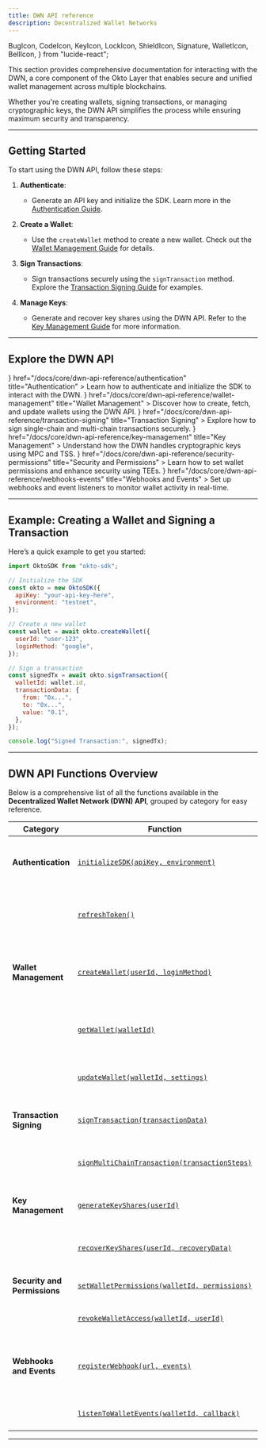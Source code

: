 ```yaml
---
title: DWN API reference
description: Decentralized Wallet Networks
---
```


  BugIcon,
  CodeIcon,
  KeyIcon,
  LockIcon,
  ShieldIcon,
  Signature,
  WalletIcon,
  BellIcon,
} from "lucide-react";

This section provides comprehensive documentation for interacting with the DWN, a core component of the Okto Layer that enables secure and unified wallet management across multiple blockchains.

Whether you're creating wallets, signing transactions, or managing cryptographic keys, the DWN API simplifies the process while ensuring maximum security and transparency.

---

## Getting Started

To start using the DWN API, follow these steps:

1. **Authenticate**:

   - Generate an API key and initialize the SDK. Learn more in the [Authentication Guide](/docs/core/dwn-api-reference/authentication).

2. **Create a Wallet**:

   - Use the `createWallet` method to create a new wallet. Check out the [Wallet Management Guide](/docs/core/dwn-api-reference/wallet-management) for details.

3. **Sign Transactions**:

   - Sign transactions securely using the `signTransaction` method. Explore the [Transaction Signing Guide](/docs/core/dwn-api-reference/transaction-signing) for examples.

4. **Manage Keys**:
   - Generate and recover key shares using the DWN API. Refer to the [Key Management Guide](/docs/core/dwn-api-reference/key-management) for more information.

---

## Explore the DWN API

<Cards>
  <Card
    icon={<KeyIcon />}
    href="/docs/core/dwn-api-reference/authentication"
    title="Authentication"
  >
    Learn how to authenticate and initialize the SDK to interact with the DWN.
  </Card>
  <Card
    icon={<WalletIcon />}
    href="/docs/core/dwn-api-reference/wallet-management"
    title="Wallet Management"
  >
    Discover how to create, fetch, and update wallets using the DWN API.
  </Card>
  <Card
    icon={<Signature />}
    href="/docs/core/dwn-api-reference/transaction-signing"
    title="Transaction Signing"
  >
    Explore how to sign single-chain and multi-chain transactions securely.
  </Card>
  <Card
    icon={<LockIcon />}
    href="/docs/core/dwn-api-reference/key-management"
    title="Key Management"
  >
    Understand how the DWN handles cryptographic keys using MPC and TSS.
  </Card>
  <Card
    icon={<ShieldIcon />}
    href="/docs/core/dwn-api-reference/security-permissions"
    title="Security and Permissions"
  >
    Learn how to set wallet permissions and enhance security using TEEs.
  </Card>
  <Card
    icon={<BellIcon />}
    href="/docs/core/dwn-api-reference/webhooks-events"
    title="Webhooks and Events"
  >
    Set up webhooks and event listeners to monitor wallet activity in real-time.
  </Card>
</Cards>

---

## Example: Creating a Wallet and Signing a Transaction

Here’s a quick example to get you started:

```javascript
import OktoSDK from "okto-sdk";

// Initialize the SDK
const okto = new OktoSDK({
  apiKey: "your-api-key-here",
  environment: "testnet",
});

// Create a new wallet
const wallet = await okto.createWallet({
  userId: "user-123",
  loginMethod: "google",
});

// Sign a transaction
const signedTx = await okto.signTransaction({
  walletId: wallet.id,
  transactionData: {
    from: "0x...",
    to: "0x...",
    value: "0.1",
  },
});

console.log("Signed Transaction:", signedTx);
```

---

## DWN API Functions Overview

Below is a comprehensive list of all the functions available in the **Decentralized Wallet Network (DWN) API**, grouped by category for easy reference.

| **Category**                 | **Function**                                                                                                                   | **Description**                                                                           |
| ---------------------------- | ------------------------------------------------------------------------------------------------------------------------------ | ----------------------------------------------------------------------------------------- |
| **Authentication**           | [`initializeSDK(apiKey, environment)`](/docs/core/dwn-api-reference/authentication#initialize-sdk)                             | Initializes the SDK with your API key and environment (testnet/mainnet).                  |
|                              | [`refreshToken()`](/docs/core/dwn-api-reference/authentication#refresh-token)                                                  | Refreshes the authentication token for continued API access.                              |
| **Wallet Management**        | [`createWallet(userId, loginMethod)`](/docs/core/dwn-api-reference/wallet-management#create-wallet)                            | Creates a new wallet for a user with the specified login method (e.g., Google, Facebook). |
|                              | [`getWallet(walletId)`](/docs/core/dwn-api-reference/wallet-management#get-wallet)                                             | Retrieves details of a specific wallet, including address and balance.                    |
|                              | [`updateWallet(walletId, settings)`](/docs/core/dwn-api-reference/wallet-management#update-wallet)                             | Updates wallet settings, such as permissions or recovery options.                         |
| **Transaction Signing**      | [`signTransaction(transactionData)`](/docs/core/dwn-api-reference/transaction-signing#sign-transaction)                        | Signs a single-chain transaction securely using MPC.                                      |
|                              | [`signMultiChainTransaction(transactionSteps)`](/docs/core/dwn-api-reference/transaction-signing#sign-multi-chain-transaction) | Signs a multi-chain transaction, breaking it into smaller subtasks.                       |
| **Key Management**           | [`generateKeyShares(userId)`](/docs/core/dwn-api-reference/key-management#generate-key-shares)                                 | Generates cryptographic key shares for a user using MPC.                                  |
|                              | [`recoverKeyShares(userId, recoveryData)`](/docs/core/dwn-api-reference/key-management#recover-key-shares)                     | Recovers lost key shares using the provided recovery data.                                |
| **Security and Permissions** | [`setWalletPermissions(walletId, permissions)`](/docs/core/dwn-api-reference/security-permissions#set-wallet-permissions)      | Sets or updates permissions for a specific wallet.                                        |
|                              | [`revokeWalletAccess(walletId, userId)`](/docs/core/dwn-api-reference/security-permissions#revoke-wallet-access)               | Revokes access to a wallet for a specific user.                                           |
| **Webhooks and Events**      | [`registerWebhook(url, events)`](/docs/core/dwn-api-reference/webhooks-events#register-webhook)                                | Registers a webhook to receive notifications for specific wallet events.                  |
|                              | [`listenToWalletEvents(walletId, callback)`](/docs/core/dwn-api-reference/webhooks-events#listen-to-wallet-events)             | Listens to real-time events for a specific wallet.                                        |

---

